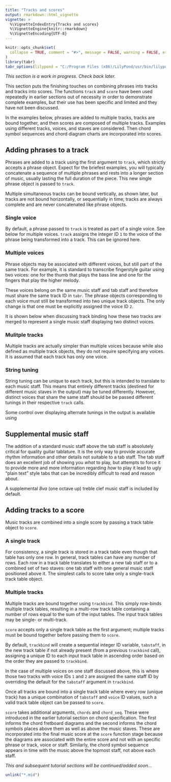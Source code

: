 ```yaml
---
title: "Tracks and scores"
output: rmarkdown::html_vignette
vignette: >
  %\VignetteIndexEntry{Tracks and scores}
  %\VignetteEngine{knitr::rmarkdown}
  %\VignetteEncoding{UTF-8}
---
```


```r
knitr::opts_chunk$set(
  collapse = TRUE, comment = "#>", message = FALSE, warning = FALSE, error = FALSE, tidy = TRUE, out.width = "100%"
)
library(tabr)
tabr_options(lilypond = "C:/Program Files (x86)/LilyPond/usr/bin/lilypond.exe")
```

*This section is a work in progress. Check back later.*

This section puts the finishing touches on combining phrases into tracks and tracks into scores. The functions `track` and `score` have been used repeatedly in earlier sections out of necessity in order to demonstrate complete examples, but their use has been specific and limited and they have not been discussed.

In the examples below, phrases are added to multiple tracks, tracks are bound together, and then scores are composed of multiple tracks. Examples using different tracks, voices, and staves are considered. Then chord symbol sequences and chord diagram charts are incorporated into scores.

## Adding phrases to a track

Phrases are added to a track using the first argument to `track`, which strictly accepts a phrase object. Expect for the briefest examples, you will typically concatenate a sequence of multiple phrases and rests into a longer section of music, usually lasting the full duration of the piece. This new single phrase object is passed to `track`.

Multiple simultaneous tracks can be bound vertically, as shown later, but tracks are not bound horizontally, or sequentially in time; tracks are always complete and are never concatenated like phrase objects.

### Single voice

By default, a phrase passed to `track` is treated as part of a single voice. See below for multiple voices. `track` assigns the integer ID `1` to the voice of the phrase being transformed into a track. This can be ignored here.

### Multiple voices

Phrase objects may be associated with different voices, but still part of the same track. For example, it is standard to transcribe fingerstyle guitar using two voices: one for the thumb that plays the bass line and one for the fingers that play the higher melody.

These voices belong on the same music staff and tab staff and therefore must share the same track ID in `tabr`. The phrase objects corresponding to each voice must still be transformed into two unique track objects. The only change is that one must be explicitly assigned the voice ID `2`.

It is shown below when discussing track binding how these two tracks are merged to represent a single music staff displaying two distinct voices.

### Mulitple tracks

Multiple tracks are actually simpler than multiple voices because while also defined as multiple track objects, they do not require specifying any voices. It is assumed that each track has only one voice.

### String tuning

String tuning can be unique to each track, but this is intended to translate to each music staff. This means that entirely different tracks (destined for different music staves in the output) may be tuned differently. However, distinct voices that share the same staff should be be passed different tunings in their respective `track` calls.

Some control over displaying alternate tunings in the output is available using 

## Supplemental music staff

The addition of a standard music staff above the tab staff is absolutely critical for quality guitar tablature. It is the only way to provide accurate rhythm information and other details not suitable to a tab staff. The tab staff does an excellent job of showing you *what* to play, but attempts to force it to provide more and more information regarding *how* to play it lead to ugly "plain text" style tabs that can be incredibly difficult to read and reason about.

A supplemental *8va* (one octave up) treble clef music staff is included by default.

## Adding tracks to a score

Music tracks are combined into a single score by passing a track table object to `score`.

### A single track

For consistency, a single track is stored in a track table even though that table has only one row. In general, track tables can have any number of rows. Each row in a track table translates to either a new tab staff or to a combined set of two staves: one tab staff with one general music staff positioned above it. The simplest calls to score take only a single-track track table object.

### Multiple tracks

Multiple tracks are bound together using `trackbind`. This simply row-binds multiple track tables, resulting in a multi-row track table containing a number of rows equal to the sum of the input tables. The input track tables may be single- or multi-track.

`score` accepts only a single track table as the first argument; multiple tracks must be bound together before passing them to `score`.

By default, `trackbind` will create a sequential integer ID variable, `tabstaff`, in the new track table if not already present (from a previous `trackbind` call), assigning a unique ID to each input track table in ascending order based on the order they are passed to `trackbind`.

In the case of multiple voices on one staff discussed above, this is where those two tracks with voice IDs `1` and `2` are assigned the same staff ID by overriding the default for the `tabstaff` argument in `trackbind`.

Once all tracks are bound into a single track table where every row (unique track) has a unique combination of `tabstaff` and `voice` ID values, such a valid track table object can be passed to `score`.

`score` takes additional arguments, `chords` and `chord_seq`. These were introduced in the earlier tutorial section on chord specification. The first informs the chord fretboard diagrams and the second informs the chord symbols places above them as well as above the music staves. These are incorporated into the final music score at the `score` function stage because the diagrams are associated with the entire score and not with an specific phrase or track, voice or staff. Similarly, the chord symbol sequence appears in time with the music above the topmost staff, not above each staff.

*This and subsequent tutorial sections will be continued/added soon...*

```r
unlink("*.mid")
```
